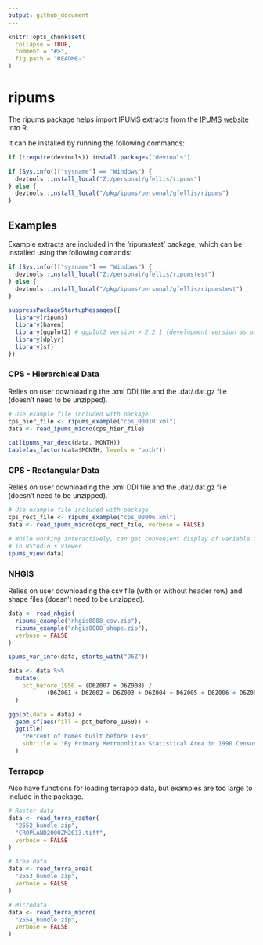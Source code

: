 ```yaml
---
output: github_document
---
```


<!-- README.md is generated from README.Rmd. Please edit that file -->

```r
knitr::opts_chunk$set(
  collapse = TRUE,
  comment = "#>",
  fig.path = "README-"
)
```

# ripums #
The ripums package helps import IPUMS extracts from the [IPUMS website](https://www.ipums.org) 
into R.

It can be installed by running the following commands:
```r
if (!require(devtools)) install.packages("devtools")

if (Sys.info()["sysname"] == "Windows") {
  devtools::install_local("Z:/personal/gfellis/ripums")
} else {
  devtools::install_local("/pkg/ipums/personal/gfellis/ripums")
}
```

## Examples ##
Example extracts are included in the 'ripumstest' package, which can be installed 
using the following comands:
```r
if (Sys.info()["sysname"] == "Windows") {
  devtools::install_local("Z:/personal/gfellis/ripumstest")
} else {
  devtools::install_local("/pkg/ipums/personal/gfellis/ripumstest")
}
```

```r
suppressPackageStartupMessages({
  library(ripums)
  library(haven)
  library(ggplot2) # ggplot2 version > 2.2.1 (development version as of 8/1/2017)
  library(dplyr)
  library(sf)
})
```

### CPS - Hierarchical Data ###
Relies on user downloading the .xml DDI file and the .dat/.dat.gz file (doesn't need to be unzipped).
```r
# Use example file included with package:
cps_hier_file <- ripums_example("cps_00010.xml")
data <- read_ipums_micro(cps_hier_file)

cat(ipums_var_desc(data, MONTH))
table(as_factor(data$MONTH, levels = "both"))
```


### CPS - Rectangular Data ###
Relies on user downloading the .xml DDI file and the .dat/.dat.gz file (doesn't need to be unzipped).
```r
# Use example file included with package
cps_rect_file <- ripums_example("cps_00006.xml")
data <- read_ipums_micro(cps_rect_file, verbose = FALSE)

# While working interactively, can get convenient display of variable information
# in RStudio's viewer
ipums_view(data)
```

### NHGIS ###
Relies on user downloading the csv file (with or without header row) and shape files (doesn't need to be unzipped).
```r
data <- read_nhgis(
  ripums_example("nhgis0008_csv.zip"),
  ripums_example("nhgis0008_shape.zip"),
  verbose = FALSE
)

ipums_var_info(data, starts_with("D6Z"))

data <- data %>%
  mutate(
    pct_before_1950 = (D6Z007 + D6Z008) / 
           (D6Z001 + D6Z002 + D6Z003 + D6Z004 + D6Z005 + D6Z006 + D6Z007 + D6Z008)
  )

ggplot(data = data) + 
  geom_sf(aes(fill = pct_before_1950)) + 
  ggtitle(
    "Percent of homes built before 1950", 
    subtitle = "By Primary Metropolitan Statistical Area in 1990 Census"
  )
```

### Terrapop ###
Also have functions for loading terrapop data, but examples are too large to include in the package.
```r
# Raster data
data <- read_terra_raster(
  "2552_bundle.zip",
  "CROPLAND2000ZM2013.tiff",
  verbose = FALSE
)

# Area data
data <- read_terra_area(
  "2553_bundle.zip",
  verbose = FALSE
)

# Microdata
data <- read_terra_micro(
  "2554_bundle.zip",
  verbose = FALSE
)

```
